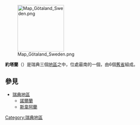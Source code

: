 {{Unreferenced |time=2008-04-06T20:41:17+00:00 }}
[[File:Map_Götaland_Sweden.png|150px]]

'''約塔蘭'''（{{lang-sv|Götaland}}）是瑞典三個[[瑞典地區|地區]]之中，位處最南的一個，由6個[[瑞典舊省|舊省]]組成。
==參見==
{{commonscat|Götaland}}
*[[瑞典地區|瑞典地區]]
**[[諾爾蘭_(瑞典)|諾爾蘭]]
**[[斯韋阿蘭|斯韋阿蘭]]

[[Category:瑞典地區|Category:瑞典地區]]